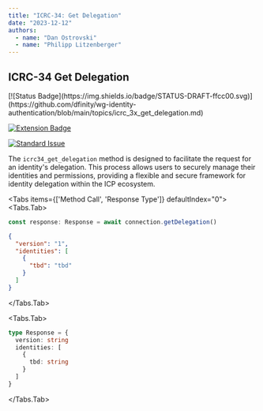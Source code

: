 ```yaml
---
title: "ICRC-34: Get Delegation"
date: "2023-12-12"
authors:
  - name: "Dan Ostrovski"
  - name: "Philipp Litzenberger"
---
```



## ICRC-34 Get Delegation

<Stack>
[![Status Badge](https://img.shields.io/badge/STATUS-DRAFT-ffcc00.svg)](https://github.com/dfinity/wg-identity-authentication/blob/main/topics/icrc_3x_get_delegation.md)

[![Extension Badge](https://img.shields.io/badge/Extends-ICRC--25-ffcc222.svg)](https://github.com/dfinity/wg-identity-authentication/blob/main/topics/icrc_25_signer_interaction_standard.md)

[![Standard Issue](https://img.shields.io/badge/ISSUE-ICRC--34-blue?logo=github)](https://github.com/dfinity/wg-identity-authentication/issues/115)

</Stack>

The `icrc34_get_delegation` method is designed to facilitate the request for an identity's
delegation. This process allows users to securely manage their identities and permissions, providing
a flexible and secure framework for identity delegation within the ICP ecosystem.

<Tabs items={['Method Call', 'Response Type']} defaultIndex="0"><Tabs.Tab>
```typescript filename="Method Call"
const response: Response = await connection.getDelegation()
```

```json filename="Response Data"
{
  "version": "1",
  "identities": [
    {
      "tbd": "tbd"
    }
  ]
}
```

</Tabs.Tab>

<Tabs.Tab>
```typescript filename="Response Type"
type Response = {
  version: string
  identities: [
    {
      tbd: string
    }
  ]
}

```
</Tabs.Tab></Tabs>
```
